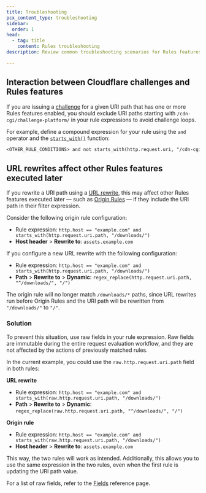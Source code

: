 ```yaml
---
title: Troubleshooting
pcx_content_type: troubleshooting
sidebar:
  order: 1
head:
  - tag: title
    content: Rules troubleshooting
description: Review common troubleshooting scenarios for Rules features.

---
```



## Interaction between Cloudflare challenges and Rules features

If you are issuing a [challenge](/waf/reference/cloudflare-challenges/) for a given URI path that has one or more Rules features enabled, you should exclude URI paths starting with `/cdn-cgi/challenge-platform/` in your rule expressions to avoid challenge loops.

For example, define a compound expression for your rule using the `and` operator and the [`starts_with()`](/ruleset-engine/rules-language/functions/#starts_with) function:

```txt
<OTHER_RULE_CONDITIONS> and not starts_with(http.request.uri, "/cdn-cgi/challenge-platform/")
```

## URL rewrites affect other Rules features executed later

If you rewrite a URI path using a [URL rewrite](/rules/transform/url-rewrite/), this may affect other Rules features executed later — such as [Origin Rules](/rules/origin-rules/) — if they include the URI path in their filter expression.

Consider the following origin rule configuration:

<Example>

* Rule expression: `http.host == "example.com" and starts_with(http.request.uri.path, "/downloads/")`
* **Host header** > **Rewrite to**: `assets.example.com` 

</Example>

If you configure a new URL rewrite with the following configuration:

<Example>

* Rule expression: `http.host == "example.com" and starts_with(http.request.uri.path, "/downloads/")`
* **Path** > **Rewrite to** > **Dynamic**: `regex_replace(http.request.uri.path, "^/downloads/", "/")` 

</Example>

The origin rule will no longer match `/downloads/*` paths, since URL rewrites run before Origin Rules and the URI path will be rewritten from `"/downloads/"` to `"/"`.

### Solution

To prevent this situation, use raw fields in your rule expression. Raw fields are immutable during the entire request evaluation workflow, and they are not affected by the actions of previously matched rules.

In the current example, you could use the `raw.http.request.uri.path` field in both rules:

**URL rewrite**

<Example>

* Rule expression: `http.host == "example.com" and starts_with(raw.http.request.uri.path, "/downloads/")`
* **Path** > **Rewrite to** > **Dynamic**: `regex_replace(raw.http.request.uri.path, "^/downloads/", "/")` 

</Example>

**Origin rule**

<Example>

* Rule expression: `http.host == "example.com" and starts_with(raw.http.request.uri.path, "/downloads/")`
* **Host header** > **Rewrite to**: `assets.example.com` 

</Example>

This way, the two rules will work as intended. Additionally, this allows you to use the same expression in the two rules, even when the first rule is updating the URI path value.

For a list of raw fields, refer to the [Fields](/ruleset-engine/rules-language/fields/) reference page.
